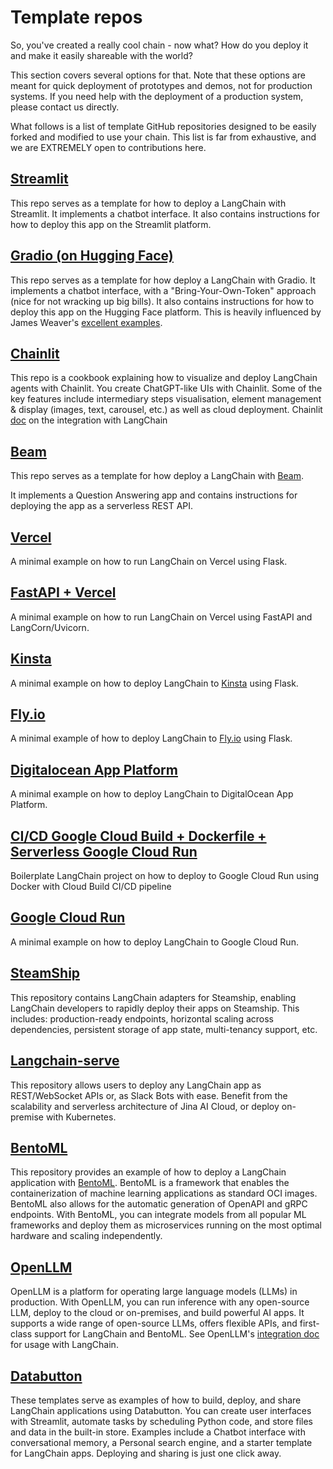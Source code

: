 # Template repos

So, you've created a really cool chain - now what? How do you deploy it and make it easily shareable with the world?

This section covers several options for that. Note that these options are meant for quick deployment of prototypes and demos, not for production systems. If you need help with the deployment of a production system, please contact us directly.

What follows is a list of template GitHub repositories designed to be easily forked and modified to use your chain. This list is far from exhaustive, and we are EXTREMELY open to contributions here.

## [Streamlit](https://github.com/hwchase17/langchain-streamlit-template)

This repo serves as a template for how to deploy a LangChain with Streamlit.
It implements a chatbot interface.
It also contains instructions for how to deploy this app on the Streamlit platform.

## [Gradio (on Hugging Face)](https://github.com/hwchase17/langchain-gradio-template)

This repo serves as a template for how deploy a LangChain with Gradio.
It implements a chatbot interface, with a "Bring-Your-Own-Token" approach (nice for not wracking up big bills).
It also contains instructions for how to deploy this app on the Hugging Face platform.
This is heavily influenced by James Weaver's [excellent examples](https://huggingface.co/JavaFXpert).

## [Chainlit](https://github.com/Chainlit/cookbook)

This repo is a cookbook explaining how to visualize and deploy LangChain agents with Chainlit.
You create ChatGPT-like UIs with Chainlit. Some of the key features include intermediary steps visualisation, element management & display (images, text, carousel, etc.) as well as cloud deployment.
Chainlit [doc](https://docs.chainlit.io/langchain) on the integration with LangChain

## [Beam](https://github.com/slai-labs/get-beam/tree/main/examples/langchain-question-answering)

This repo serves as a template for how deploy a LangChain with [Beam](https://beam.cloud).

It implements a Question Answering app and contains instructions for deploying the app as a serverless REST API.

## [Vercel](https://github.com/homanp/vercel-langchain)

A minimal example on how to run LangChain on Vercel using Flask.

## [FastAPI + Vercel](https://github.com/msoedov/langcorn)

A minimal example on how to run LangChain on Vercel using FastAPI and LangCorn/Uvicorn.

## [Kinsta](https://github.com/kinsta/hello-world-langchain)

A minimal example on how to deploy LangChain to [Kinsta](https://kinsta.com) using Flask.

## [Fly.io](https://github.com/fly-apps/hello-fly-langchain)

A minimal example of how to deploy LangChain to [Fly.io](https://fly.io/) using Flask.

## [Digitalocean App Platform](https://github.com/homanp/digitalocean-langchain)

A minimal example on how to deploy LangChain to DigitalOcean App Platform.

## [CI/CD Google Cloud Build + Dockerfile + Serverless Google Cloud Run](https://github.com/g-emarco/github-assistant)

Boilerplate LangChain project on how to deploy to Google Cloud Run using Docker with Cloud Build CI/CD pipeline

## [Google Cloud Run](https://github.com/homanp/gcp-langchain)

A minimal example on how to deploy LangChain to Google Cloud Run.

## [SteamShip](https://github.com/steamship-core/steamship-langchain/)

This repository contains LangChain adapters for Steamship, enabling LangChain developers to rapidly deploy their apps on Steamship. This includes: production-ready endpoints, horizontal scaling across dependencies, persistent storage of app state, multi-tenancy support, etc.

## [Langchain-serve](https://github.com/jina-ai/langchain-serve)

This repository allows users to deploy any LangChain app as REST/WebSocket APIs or, as Slack Bots with ease. Benefit from the scalability and serverless architecture of Jina AI Cloud, or deploy on-premise with Kubernetes.

## [BentoML](https://github.com/ssheng/BentoChain)

This repository provides an example of how to deploy a LangChain application with [BentoML](https://github.com/bentoml/BentoML). BentoML is a framework that enables the containerization of machine learning applications as standard OCI images. BentoML also allows for the automatic generation of OpenAPI and gRPC endpoints. With BentoML, you can integrate models from all popular ML frameworks and deploy them as microservices running on the most optimal hardware and scaling independently.

## [OpenLLM](https://github.com/bentoml/OpenLLM)

OpenLLM is a platform for operating large language models (LLMs) in production. With OpenLLM, you can run inference with any open-source LLM, deploy to the cloud or on-premises, and build powerful AI apps. It supports a wide range of open-source LLMs, offers flexible APIs, and first-class support for LangChain and BentoML.
See OpenLLM's [integration doc](https://github.com/bentoml/OpenLLM#%EF%B8%8F-integrations) for usage with LangChain.

## [Databutton](https://databutton.com/home?new-data-app=true)

These templates serve as examples of how to build, deploy, and share LangChain applications using Databutton. You can create user interfaces with Streamlit, automate tasks by scheduling Python code, and store files and data in the built-in store. Examples include a Chatbot interface with conversational memory, a Personal search engine, and a starter template for LangChain apps. Deploying and sharing is just one click away.
